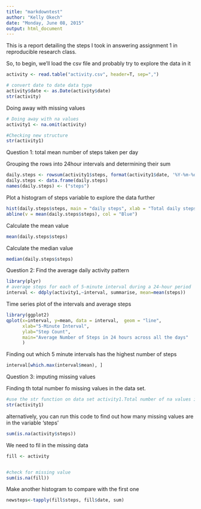 ```yaml
---
title: "markdowntest"
author: "Kelly Okech"
date: "Monday, June 08, 2015"
output: html_document
---
```

This is a report detailing the steps I took in answering assignment 1 in reproducible research class. 

So, to begin, we'll load the csv file and probably try to explore the data in it

```r
activity <- read.table("activity.csv", header=T, sep=",")

# convert date to date data type
activity$date <- as.Date(activity$date)
str(activity)

```

Doing away with missing values

```r
# Doing away with na values
activity1 <- na.omit(activity)

#Checking new structure
str(activity1)
```

Question 1: total mean number of steps taken per day

Grouping the rows into 24hour intervals and determining their sum
```r
daily.steps <- rowsum(activity1$steps, format(activity1$date, '%Y-%m-%d')) 
daily.steps <- data.frame(daily.steps) 
names(daily.steps) <- ("steps") 
```

Plot a histogram of steps variable to explore the data further
```r
hist(daily.steps$steps, main = "daily steps", xlab = "Total daily steps")
abline(v = mean(daily.steps$steps), col = "Blue")
```

Calculate the mean value
```r
mean(daily.steps$steps)
```

Calculate the median value
```r
median(daily.steps$steps)
```

Question 2: Find the average daily activity pattern

```r
library(plyr)
# average steps for each of 5-minute interval during a 24-hour period
interval <- ddply(activity1,~interval, summarise, mean=mean(steps))
```

Time series plot of the intervals and average steps

```r
library(ggplot2)
qplot(x=interval, y=mean, data = interval,  geom = "line",
      xlab="5-Minute Interval",
      ylab="Step Count",
      main="Average Number of Steps in 24 hours across all the days"
      )
```

Finding out which 5 minute intervals has the highest number of steps

```r
interval[which.max(interval$mean), ]
```

Question 3: imputing missing values

Finding th total number fo missing values in the data set.

```r
#use the str function on data set activity1.Total number of na values is indicated somewhere in there as 2304
str(activity1)
```

alternatively, you can run this code to find out how many missing values are in the variable 'steps'

```r
sum(is.na(activity$steps))
```

We need to fil in the missing data

```r
fill <- activity


#check for missing value
sum(is.na(fill))
```

Make another histogram to compare with the first one

```r
newsteps<-tapply(fill$steps, fill$date, sum)
```






